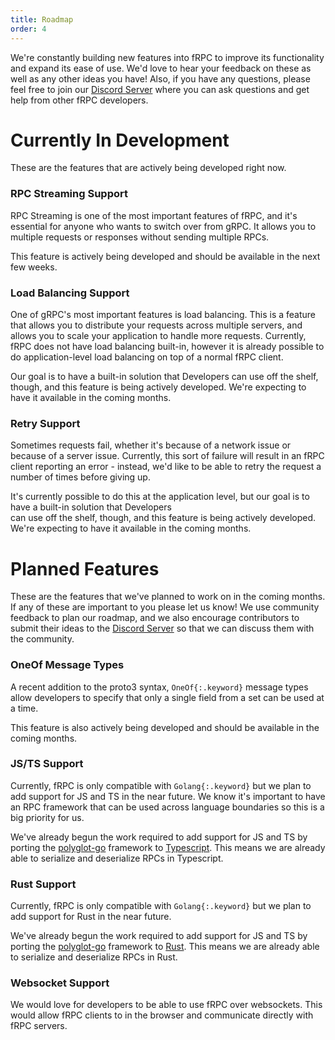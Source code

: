 ```yaml
---
title: Roadmap
order: 4
---
```


We're constantly building new features into fRPC to improve its functionality and expand its ease of use.
We'd love to hear your feedback on these as well as any other ideas you have!
Also, if you have any questions, please feel free to join our [Discord Server](https://loopholelabs.io/discord) where
you can ask questions and get help from other fRPC developers.

# Currently In Development

These are the features that are actively being developed right now.

### RPC Streaming Support

RPC Streaming is one of the most important features of fRPC, and it's essential for anyone who wants to switch over from
gRPC. It allows you to multiple requests or responses without sending multiple RPCs.

This feature is actively being developed and should be available in the next few weeks.

### Load Balancing Support

One of gRPC's most important features is load balancing. This is a feature that allows you to distribute your requests
across multiple servers, and allows you to scale your application to handle more requests. Currently, fRPC does not
have load balancing built-in, however it is already possible to do application-level load balancing on top of a normal
fRPC client.

Our goal is to have a built-in solution that Developers can use off the shelf, though, and this feature
is being actively developed. We're expecting to have it available in the coming months.

### Retry Support

Sometimes requests fail, whether it's because of a network issue or because of a server issue. Currently, this sort
of failure will result in an fRPC client reporting an error - instead, we'd like to be able to retry the request
a number of times before giving up.

It's currently possible to do this at the application level, but our goal is to have a built-in solution that Developers \
can use off the shelf, though, and this feature is being actively developed. We're expecting to have it available in the coming months.

# Planned Features

These are the features that we've planned to work on in the coming months. If any of these are important to you please
let us know! We use community feedback to plan our roadmap, and we also encourage contributors to submit their ideas
to the [Discord Server](https://loopholelabs.io/discord) so that we can discuss them with the community.

### OneOf Message Types

A recent addition to the proto3 syntax, `OneOf{:.keyword}` message types allow developers to specify that
only a single field from a set can be used at a time.

This feature is also actively being developed and should be available in the coming months.

### JS/TS Support

Currently, fRPC is only compatible with `Golang{:.keyword}` but we plan to add support for JS and TS in the near future.
We know it's important to have an RPC framework that can be used across language boundaries so this is a big priority for us.

We've already begun the work required to add support for JS and TS by porting the [polyglot-go](https://github.com/loopholelabs/polyglot-go)
framework to [Typescript](https://github.com/loopholelabs/polyglot-ts). This means we are already able to serialize and
deserialize RPCs in Typescript.

### Rust Support

Currently, fRPC is only compatible with `Golang{:.keyword}` but we plan to add support for Rust in the near future.

We've already begun the work required to add support for JS and TS by porting the [polyglot-go](https://github.com/loopholelabs/polyglot-go)
framework to [Rust](https://github.com/loopholelabs/polyglot-rs). This means we are already able to serialize and
deserialize RPCs in Rust.

### Websocket Support

We would love for developers to be able to use fRPC over websockets. This would allow fRPC clients to in the browser and
communicate directly with fRPC servers.
